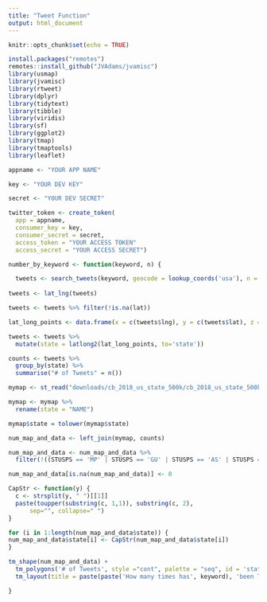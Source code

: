 ```yaml
---
title: "Tweet Function"
output: html_document
---
```


```r
knitr::opts_chunk$set(echo = TRUE)
```

```r
install.packages("remotes")
remotes::install_github("JVAdams/jvamisc")
library(usmap)
library(jvamisc)
library(rtweet)
library(dplyr)
library(tidytext)
library(tibble)
library(viridis)
library(sf)
library(ggplot2)
library(tmap)
library(tmaptools)
library(leaflet)

appname <- "YOUR APP NAME"

key <- "YOUR DEV KEY"

secret <- "YOUR DEV SECRET"

twitter_token <- create_token(
  app = appname,
  consumer_key = key,
  consumer_secret = secret,
  access_token = "YOUR ACCESS TOKEN"
  access_secret = "YOUR ACCESS SECRET")
```

```r
number_by_keyword <- function(keyword, n) {

  tweets <- search_tweets(keyword, geocode = lookup_coords('usa'), n = n, retryonratelimit = TRUE, include_rts = FALSE, token = twitter_token)
  
tweets <- lat_lng(tweets)

tweets <- tweets %>% filter(!is.na(lat)) 

lat_long_points <- data.frame(x = c(tweets$lng), y = c(tweets$lat), z = c('a'))

tweets <- tweets %>%
  mutate(state = latlong2(lat_long_points, to='state'))

counts <- tweets %>%
  group_by(state) %>%
  summarise("# of Tweets" = n())

mymap <- st_read("downloads/cb_2018_us_state_500k/cb_2018_us_state_500k.shp", stringsAsFactors = FALSE)

mymap <- mymap %>%
  rename(state = "NAME")

mymap$state = tolower(mymap$state)

num_map_and_data <- left_join(mymap, counts)

num_map_and_data <- num_map_and_data %>%
  filter(!((STUSPS == 'MP' | STUSPS == 'GU' | STUSPS == 'AS' | STUSPS == 'VI' | STUSPS == 'AK' | STUSPS == 'HI' | STUSPS == 'PR')))

num_map_and_data[is.na(num_map_and_data)] <- 0

CapStr <- function(y) {
  c <- strsplit(y, " ")[[1]]
  paste(toupper(substring(c, 1,1)), substring(c, 2),
      sep="", collapse=" ")
}

for (i in 1:length(num_map_and_data$state)) {
num_map_and_data$state[i] <- CapStr(num_map_and_data$state[i])
}

tm_shape(num_map_and_data) + 
  tm_polygons('# of Tweets', style ="cont", palette = "seq", id = 'state', alpha = 0.95, contrast = .7) +
  tm_layout(title = paste(paste('How many times has', keyword), 'been Tweeted in each state?'), aes.palette = list(seq = "Blues"))

}
```
